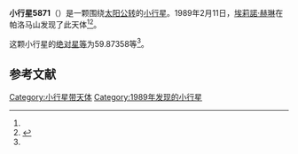 {{Infobox planet
| bgcolour = #FFFFC0
| name = 5871 Bobbell
| symbol = 
| image = 
| caption = 
| discovery = yes
| discovery_ref = 
| discoverer = [[埃莉諾·赫琳|埃莉諾·赫琳]]
| discovery_site = [[帕洛马山|帕洛马山]] 
| discovered = 1989年2月11日
| designations = yes
| mp_name = 
| named_after = 
| alt_names = 
| mp_category = [[主带内小行星|主带内小行星]]
| orbit_ref = <ref name="a">[http://ssd.jpl.nasa.gov/sbdb.cgi?sstr=5871 5871 Bobbell] {{Wayback|url=http://ssd.jpl.nasa.gov/sbdb.cgi?sstr=5871 |date=20210717072538 }}，小行星數據庫瀏覽器（JPL Small-Body Database Browser）－[[美国国家航空航天局|美国国家航空航天局]]喷气推进实验室</ref>
| epoch = 2456400.5 (2013年4月18日更新)
| aphelion = {{convert|1.9941716|AU|km|3|abbr=on|lk=out}}
| perihelion = {{convert|1.7293986|AU|km|3|abbr=on}}
| semimajor = {{convert|1.8617851|AU|km|3|abbr=on}}
| eccentricity = 0.0711073
| period = 927.8819718 [[日|日]]<br />2.54[[儒略年|儒略年]]
| avg_speed = 
| inclination = 20.34913
| asc_node = 320.16598
| mean_anomaly = 
| arg_peri = 59.87358
| satellites = 
| physical_characteristics = yes
| dimensions = 
| mass = 
| density = 
| surface_grav = 
| escape_velocity = 
| sidereal_day = 
| axial_tilt = 
| pole_ecliptic_lat = 
| pole_ecliptic_lon = 
| albedo = 
| temperatures= 
| temp_name1 = 
| mean_temp_1 = 
| max_temp_1 = 
| temp_name2 = 
| max_temp_2 = 
| spectral_type = 
| abs_magnitude = 59.87358
}}

'''小行星5871'''（{{lang-en|5871 Bobbell}}）是一颗围绕[[太阳|太阳]][[公转|公转]]的[[小行星|小行星]]。1989年2月11日，[[埃莉諾·赫琳|埃莉諾·赫琳]]在帕洛马山发现了此天体<ref name="a" /><ref>{{cite news|title=小行星列表|url=http://cfa-www.harvard.edu/iau/lists/NumberedMPs.txt|accessdate=2013-07-08|newspaper=哈佛大学|archive-date=2008-05-17|archive-url=https://web.archive.org/web/20080517010638/http://cfa-www.harvard.edu/iau/lists/NumberedMPs.txt|dead-url=no}}</ref>。

这颗小行星的[[绝对星等|绝对星等]]为59.87358等<ref name="a" />。

==参考文献==
{{reflist}}
{{Minor Planet Number|[[小行星5870|小行星5870]]|[[小行星5872|小行星5872]]}}

{{小天体}}

[[Category:小行星带天体|Category:小行星带天体]]
[[Category:1989年发现的小行星|Category:1989年发现的小行星]]

{{asteroid-stub}}
